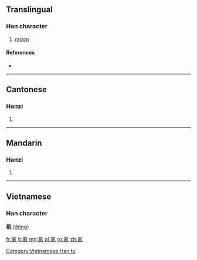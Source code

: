 {{also|氭}}
==Translingual==

===Han character===
{{Han char|rn=84|rad=气|as=05|sn=9|four=80317|canj=ONHEY}}
#[[radon]]

====References====
* {{Han ref|kx=0599.111|hdz=32011.050|uh=6C21|ud=27681|bh=CF6C|bd=53100}}

----

==Cantonese==

===Hanzi===
{{yue-hanzi|jyut=dung1|y=dung1}}

# {{defn|lang=yue|sort=气05}}

----

==Mandarin==

===Hanzi===
{{cmn-hanzi|pin=[[dōng]] ([[dong1]])|wg=tung<sup>1</sup>}}

# {{defn|lang=cmn|sort=气05}}

----

==Vietnamese==
===Han character===
'''氡''' ([[đông]])

[[Category:Vietnamese Han tu]]

[[fr:氡]]
[[lt:氡]]
[[mg:氡]]
[[pl:氡]]
[[ro:氡]]
[[zh:氡]]